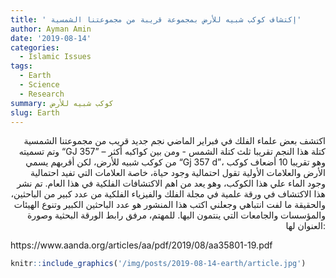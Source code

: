 ```yaml
---
title: ' إكتشاف كوكب شبيه للأرض بمجموعة قريبة من مجموعتنا الشمسية' 
author: Ayman Amin
date: '2019-08-14'
categories:
  - Islamic Issues 
tags:
  - Earth
  - Science
  - Research
summary: كوكب شبيه للأرض   
slug: Earth
---
```



<p align="right">
اكتشف بعض علماء الفلك في فبراير الماضي نجم جديد قريب من مجموعتنا الشمسية وتم تسميته "GJ 357" – كتلة هذا النجم تقريبا ثلث كتلة الشمس - ومن بين كواكبه أكثر من كوكب شبيه للأرض، لكن أقربهم يسمي "Gj 357 d"، وهو تقريبا 10 أضعاف كوكب الأرض والعلامات الأولية تقول احتمالية وجود حياة، خاصة العلامات التي تفيد احتمالية وجود الماء علي هذا الكوكب، وهو يعد من اهم الاكتشافات الفلكية في هذا العام.
تم نشر هذا الاكتشاف في ورقة علمية في مجلة الفلك والفيزياء الفلكية من عدد كبير من الباحثين، والحقيقة ما لفت انتباهي وجعلني اكتب هذا المنشور هو عدد الباحثين الكبير وتنوع الهيئات والمؤسسات والجامعات التي ينتمون اليها.
للمهتم، مرفق رابط الورقة البحثية وصورة العنوان لها:
</p>
https://www.aanda.org/articles/aa/pdf/2019/08/aa35801-19.pdf


```r
knitr::include_graphics('/img/posts/2019-08-14-earth/article.jpg')
```
